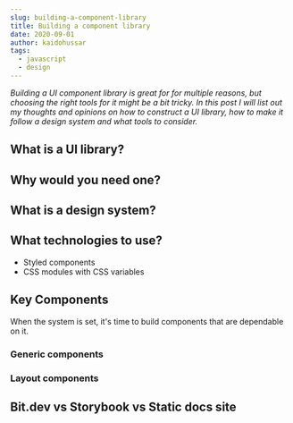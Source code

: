 ```yaml
---
slug: building-a-component-library
title: Building a component library
date: 2020-09-01
author: kaidohussar
tags:
  - javascript
  - design
---
```


<em>
    Building a UI component library is great for for multiple reasons, but choosing the right tools for it might be a bit tricky.
</em>

<em>
    In this post I will list out my thoughts and opinions on how to construct a UI library, how to make it follow a design system and what tools to consider.
</em>

## What is a UI library?

## Why would you need one?

## What is a design system?

## What technologies to use?
* Styled components
* CSS modules with CSS variables

## Key Components
When the system is set, it's time to build components that are dependable on it.
### Generic components
### Layout components

## Bit.dev vs Storybook vs Static docs site

